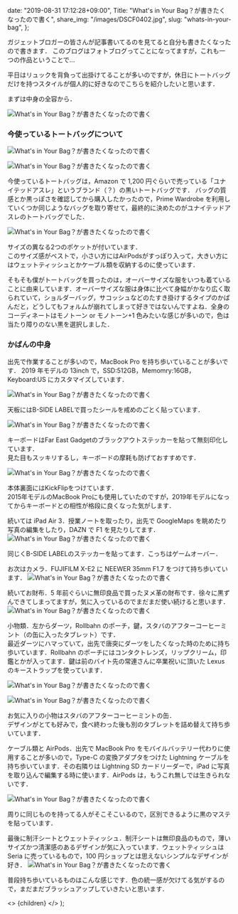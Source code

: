 
  date: "2019-08-31 17:12:28+09:00",
  Title: "What's in Your Bag？が書きたくなったので書く",
  share_img: "/images/DSCF0402.jpg",
  slug: "whats-in-your-bag",
};

ガジェットブロガーの皆さんが記事書いてるのを見てると自分も書きたくなったので書きます．
このブログはフォトブログってことになってますが，これも一つの作品ということで...

平日はリュックを背負って出掛けてることが多いのですが，休日にトートバッグだけを持つスタイルが個人的に好きなのでこちらを紹介したいと思います．

まずは中身の全容から．

![What's in Your Bag？が書きたくなったので書く](/images/IMG_3932.jpg)

<h3>今使っているトートバッグについて</h3>

![What's in Your Bag？が書きたくなったので書く](/images/DSCF0380.jpg)

![What's in Your Bag？が書きたくなったので書く](/images/DSCF0384.jpg)

今使っているトートバッグは，Amazon で 1,200 円ぐらいで売っている「ユナイテッドアスレ」というブランド（？）の黒いトートバッグです．
バッグの質感とか黒っぽさを確認してから購入したかったので，Prime Wardrobe を利用していくつか同じようなバッグを取り寄せて，最終的に決めたのがユナイテッドアスレのトートバッグでした．

![What's in Your Bag？が書きたくなったので書く](/images/DSCF0391.jpg)

<span className="caption">
  サイズの異なる2つのポケットが付いています．
  <br />
  このサイズ感がベストで，小さい方にはAirPodsがすっぽり入って，大きい方にはウェットティッシュとかケーブル類を収納するのに使っています．
</span>

そもそも僕がトートバッグを買ったのは，オーバーサイズな服をいつも着ていることに由来しています．オーバーサイズな服は身体に比べて身幅がかなり広く取られていて，ショルダーバッグ，サコッシュなどのたすき掛けするタイプのかばんだと，どうしてもフォルムが崩れてしまって好きではないんですよね．全身のコーディネートはモノトーン or モノトーン+1 色みたいな感じが多いので，色は当たり障りのない黒を選択しました．

<h3>かばんの中身</h3>

出先で作業することが多いので，MacBook Pro を持ち歩いていることが多いです．
2019 年モデルの 13inch で，SSD:512GB，Memomry:16GB，Keyboard:US にカスタマイズしています．

![What's in Your Bag？が書きたくなったので書く](/images/DSCF0411.jpg)

<span className="caption">
  天板にはB-SIDE LABELで買ったシールを戒めのごとく貼っています．
</span>

![What's in Your Bag？が書きたくなったので書く](/images/DSCF0414.jpg)

<span className="caption">
  キーボードはFar East
  Gadgetのブラックアウトステッカーを貼って無刻印化しています．
  <br />
  見た目もスッキリするし，キーボードの摩耗も防げておすすめです．
</span>

![What's in Your Bag？が書きたくなったので書く](/images/DSCF0425.jpg)

<span className="caption">
  本体裏面にはKickFlipをつけています．
  <br />
  2015年モデルのMacBook
  Proにも使用していたのですが，2019年モデルになってからキーボードとの相性が格段に良くなった気がします．
</span>

続いては iPad Air 3．授業ノートを取ったり，出先で GoogleMaps を眺めたり写真の編集をしたり，DAZN で F1 を見たりしてます．
![What's in Your Bag？が書きたくなったので書く](/images/DSCF0403.jpg)

<span className="caption">
  同じくB-SIDE LABELのステッカーを貼ってます．こっちはゲームオーバー．
</span>

お次はカメラ．FUJIFILM X-E2 に NEEWER 35mm F1.7 をつけて持ち歩いています．
![What's in Your Bag？が書きたくなったので書く](/images/IMG_3929.jpg)

続いてお財布．5 年前ぐらいに無印良品で買ったヌメ革の財布です．徐々に黒ずんできてしまってますが，気に入っているのでまだまだ使い続けると思います．
![What's in Your Bag？が書きたくなったので書く](/images/DSCF0396.jpg)

小物類．左からダーツ，Rollbahn のポーチ，鍵，スタバのアフターコーヒーミント（の缶に入ったタブレット）です．<br />
最近ダーツにハマっていて，出先で唐突にダーツをしたくなった時のために持ち歩いています．Rollbahn のポーチにはコンタクトレンズ，リップクリーム，印鑑とかが入ってます．鍵は前のバイト先の常連さんに卒業祝いに頂いた Lexus のキーストラップを使っています．

![What's in Your Bag？が書きたくなったので書く](/images/DSCF0397.jpg)

![What's in Your Bag？が書きたくなったので書く](/images/DSCF0402.jpg)

<span className="caption">
  お気に入りの小物はスタバのアフターコーヒーミントの缶．
  <br />
  デザインがとても好みで，食べ終わった後も別のタブレットを詰め替えて持ち歩いています．
</span>

ケーブル類と AirPods．出先で MacBook Pro をモバイルバッテリー代わりに使用することが多いので，Type-C の変換アダプタをつけた Lightning ケーブルを持ち歩いています．その右隣りは Lightning SD カードリーダーで，iPad に写真を取り込んで編集する時に使います．AirPods は，もうこれ無しでは生きられないです．

![What's in Your Bag？が書きたくなったので書く](/images/DSCF0393.jpg)

<span className="caption">
  周りに同じものを持ってる人がそこそこいるので，区別できるように黒のマステを貼っています．
</span>

最後に制汗シートとウェットティッシュ．制汗シートは無印良品のもので，薄いサイズかつ清潔感のあるデザインが気に入っています．ウェットティッシュは Seria に売っているもので，100 円ショップとは思えないシンプルなデザインが好き．
![What's in Your Bag？が書きたくなったので書く](/images/DSCF0394.jpg)

普段持ち歩いているものはこんな感じです．色の統一感が欠けてる気がするので，まだまだブラッシュアップしていきたいと思います．

  <>
    <Head>
      <title>{meta.Title} | 異郷好実</title>
    </Head>
    <PostLayout meta={meta}>{children}</PostLayout>
  </>
);
